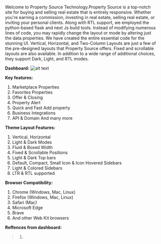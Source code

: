 Welcome to Property Source Technology.Property Source is a top-notch site for buying and selling real estate that is entirely responsive. Whether you're earning a commission, investing in real estate, selling real estate, or inviting your personal clients. Along with RTL support, we employed the python-based flask and next Js build tools. Instead of modifying numerous lines of code, you may rapidly change the layout or mode by altering just the data properties. We have created the entire essential code for the stunning UI. Vertical, Horizontal, and Two-Column Layouts are just a few of the pre-designed layouts that Property Source offers. Fixed and scrollable layouts are also available. In addition to a wide range of additional choices, they support Dark, Light, and RTL modes.

**Dashboard:**
![alt text](/dashboard_image.png)

**Key features:**

1. Marketplace Properties
2. Favorites Properties
3. Offer & Closing
4. Property Alert
5. Quick and Fast Add property
6. Business Integrations
7. API & Domain And many more

**Theme Layout Features:**

1. Vertical, Horizontal
2. Light & Dark Modes
3. Fluid & Boxed Width
4. Fixed & Scrollable Positions
5. Light & Dark Top bars
6. Default, Compact, Small Icon & Icon Hovered Sidebars
7. Light & Colored Sidebars
8. LTR & RTL supported

**Browser Compatibility:**

1. Chrome (Windows, Mac, Linux)
2. Firefox (Windows, Mac, Linux)
3. Safari (Mac)
4. Microsoft Edge
5. Brave 
6. And other Web Kit browsers



**Reffences from dashboard:** 
> 1. 